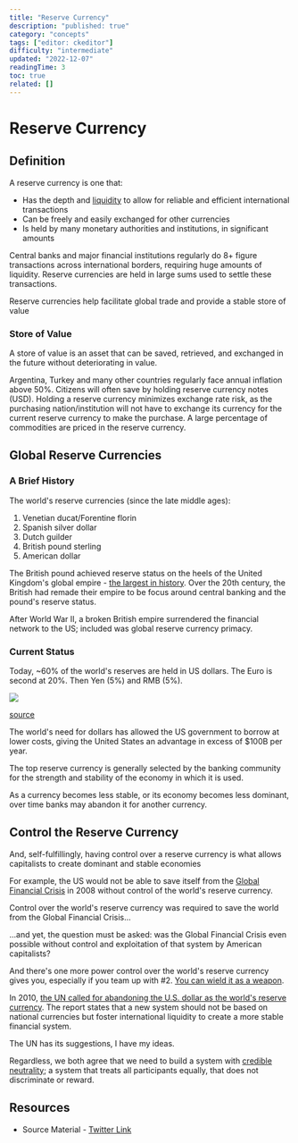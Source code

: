 ```yaml
---
title: "Reserve Currency"
description: "published: true"
category: "concepts"
tags: ["editor: ckeditor"]
difficulty: "intermediate"
updated: "2022-12-07"
readingTime: 3
toc: true
related: []
---
```


# Reserve Currency

## Definition

A reserve currency is one that: 

*   Has the depth and [liquidity](/concepts/liquidity) to allow for reliable and efficient international transactions
*   Can be freely and easily exchanged for other currencies
*   Is held by many monetary authorities and institutions, in significant amounts

Central banks and major financial institutions regularly do 8+ figure transactions across international borders, requiring huge amounts of liquidity. Reserve currencies are held in large sums used to settle these transactions. 

Reserve currencies help facilitate global trade and provide a stable store of value

### Store of Value

A store of value is an asset that can be saved, retrieved, and exchanged in the future without deteriorating in value. 

Argentina, Turkey and many other countries regularly face annual inflation above 50%. Citizens will often save by holding reserve currency notes (USD). Holding a reserve currency minimizes exchange rate risk, as the purchasing nation/institution will not have to exchange its currency for the current reserve currency to make the purchase. A large percentage of commodities are priced in the reserve currency.

## Global Reserve Currencies

### A Brief History

The world's reserve currencies (since the late middle ages): 

1.  Venetian ducat/Forentine florin
2.  Spanish silver dollar
3.  Dutch guilder
4.  British pound sterling
5.  American dollar

The British pound achieved reserve status on the heels of the United Kingdom's global empire - [the largest in history](https://en.wikipedia.org/wiki/List_of_largest_empires). Over the 20th century, the British had remade their empire to be focus around central banking and the pound's reserve status. 

After World War II, a broken British empire surrendered the financial network to the US; included was global reserve currency primacy.

### Current Status

Today, ~60% of the world's reserves are held in US dollars. The Euro is second at 20%. Then Yen (5%) and RMB (5%). 

![](/images/reserve-currency-reserves.jpeg)

[source](https://www.marketwatch.com/story/rise-of-nontraditional-reserve-currencies-diminishes-dollars-dominance-11654181294)

The world's need for dollars has allowed the US government to borrow at lower costs, giving the United States an advantage in excess of $100B per year.

The top reserve currency is generally selected by the banking community for the strength and stability of the economy in which it is used. 

As a currency becomes less stable, or its economy becomes less dominant, over time banks may abandon it for another currency. 

## Control the Reserve Currency

And, self-fulfillingly, having control over a reserve currency is what allows capitalists to create dominant and stable economies 

For example, the US would not be able to save itself from the [Global Financial Crisis](/background/gfc) in 2008 without control of the world's reserve currency. 

Control over the world's reserve currency was required to save the world from the Global Financial Crisis... 

...and yet, the question must be asked: was the Global Financial Crisis even possible without control and exploitation of that system by American capitalists? 

And there's one more power control over the world's reserve currency gives you, especially if you team up with #2. [You can wield it as a weapon](/background/sanctions). 

In 2010, [the UN called for abandoning the U.S. dollar as the world's reserve currency](https://www.reuters.com/article/us-dollar-reserves-un-idUSTRE65S40620100629). The report states that a new system should not be based on national currencies but foster international liquidity to create a more stable financial system. 

The UN has its suggestions, I have my ideas. 

Regardless, we both agree that we need to build a system with [credible neutrality](/concepts/credible-neutrality); a system that treats all participants equally, that does not discriminate or reward.

## Resources

*   Source Material - [Twitter Link](https://twitter.com/logarithmicrex/status/1560846346998779904)
